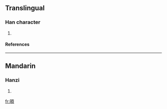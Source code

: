 ==Translingual==
===Han character===
{{Han char|rn=72|rad=日|as=09|sn=13|four=6108<sub>6</sub>|canj=日一月金 (AMBC)}}
# {{defn|Han|sort=日09}}
====References====
{{Han ref|kx=0498.020|dkj=14040|hdz=21523.040|uh=668A|ud=26250|bh=DDC4|bd=56772}}
----
==Mandarin==
===Hanzi===
{{cmn-hanzi|pin=[[fǔ]] (fu3)|wg=fu<sup>3</sup>}}
# {{defn|Mandarin}}






[[fr:暊]]